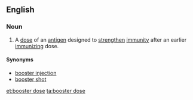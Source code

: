 ==English==

===Noun===
{{en-noun}}
# A [[dose]] of an [[antigen]] designed to [[strengthen]] [[immunity]] after an earlier [[immunizing]] dose.

====Synonyms====
* [[booster injection]]
* [[booster shot]]

[[et:booster dose]]
[[ta:booster dose]]